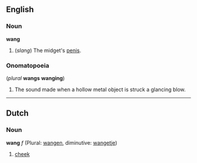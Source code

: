 ==English==
===Noun===
'''wang''' 

#(''slang'') The midget's [[penis]].

===Onomatopoeia===
(''plural'' '''wangs''' '''wanging''')

#The sound made when a hollow metal object is struck a glancing blow.

----
==Dutch==
===Noun===
'''wang''' ''f'' (Plural: [[wangen]], diminutive: [[wangetje]])

# [[cheek]]